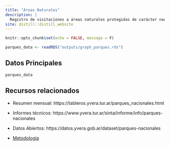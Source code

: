 ```yaml
---
title: "Áreas Naturales"
description: |
  Registro de visitaciones a áreas naturales protegidas de carácter nacional a partir de información de la Administración de Parques Nacionales (APN)
site: distill::distill_website
---
```



```r
knitr::opts_chunk$set(echo = FALSE, message = F)

parques_data <- readRDS("outputs/graph_parques.rds")
```


## Datos Principales

```r
parques_data
```

## Recursos relacionados

- Resumen mensual: https://tableros.yvera.tur.ar/parques_nacionales.html

- Informes técnicos: https://www.yvera.tur.ar/sinta/informe/info/parques-nacionales

- Datos Abiertos: https://datos.yvera.gob.ar/dataset/parques-nacionales

- [Metodología](metodologia.html)
